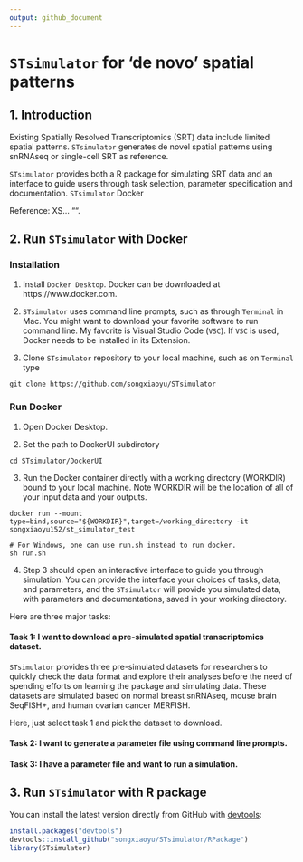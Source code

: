 ```yaml
---
output: github_document
---
```

<!-- README.md is generated from README.Rmd. Please edit that file -->

# `STsimulator` for 'de novo' spatial patterns

## 1. Introduction

Existing Spatially Resolved Transcriptomics (SRT) data include limited spatial patterns. `STsimulator` generates de novel spatial patterns using snRNAseq or single-cell SRT as reference. 


`STsimulator` provides both a R package for simulating SRT data and an interface to guide users through task selection, parameter specification and documentation.  `STsimulator` Docker

Reference: XS... "". 


## 2. Run `STsimulator` with Docker

### Installation
1. Install `Docker Desktop`. Docker can be downloaded at https://www.docker.com. 

2. `STsimulator` uses command line prompts, such as through `Terminal` in Mac. You might want to download your favorite software to run command line. My favorite is Visual Studio Code (`VSC`). If `VSC` is used, Docker needs to be installed in its Extension. 

3. Clone `STsimulator` repository to your local machine, such as on `Terminal` type
```
git clone https://github.com/songxiaoyu/STsimulator
```

### Run Docker
1. Open Docker Desktop. 

2. Set the path to DockerUI subdirctory 
```
cd STsimulator/DockerUI
```

3. Run the Docker container directly with a working directory (WORKDIR) bound to your local machine. Note WORKDIR will be the location of all of your input data and your outputs.

```
docker run --mount type=bind,source="${WORKDIR}",target=/working_directory -it songxiaoyu152/st_simulator_test

# For Windows, one can use run.sh instead to run docker.
sh run.sh
````

4. Step 3 should open an interactive interface to guide you through simulation. You can provide the interface your choices of tasks, data, and parameters, and the `STsimulator` will provide you simulated data, with parameters and documentations, saved in your working directory. 

Here are three major tasks:

#### Task 1: I want to download a pre-simulated spatial transcriptomics dataset. 

`STsimulator` provides three pre-simulated datasets for researchers to quickly check the data format and explore their analyses before the need of spending efforts on learning the package and simulating data. These datasets are simulated based on normal breast snRNAseq, mouse brain SeqFISH+, and human ovarian cancer MERFISH. 

Here, just select task 1 and pick the dataset to download. 

#### Task 2: I want to generate a parameter file using command line prompts.



#### Task 3: I have a parameter file and want to run a simulation.






## 3. Run `STsimulator` with R package 

You can install the latest version directly from GitHub with [devtools](https://github.com/hadley/devtools):

```R
install.packages("devtools")
devtools::install_github("songxiaoyu/STsimulator/RPackage")
library(STsimulator)
````


